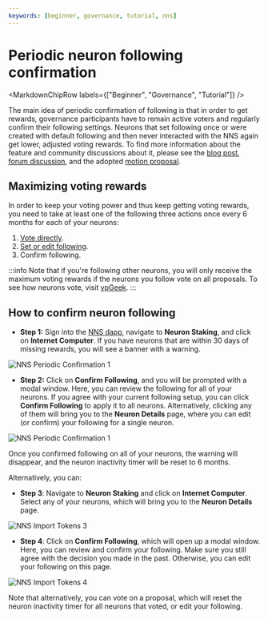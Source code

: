 ```yaml
---
keywords: [beginner, governance, tutorial, nns]
---
```



# Periodic neuron following confirmation

<MarkdownChipRow labels={["Beginner", "Governance", "Tutorial"]} />

<div class="text--center">
<p> </p>
</div>

The main idea of periodic confirmation of following is that in order to get rewards, governance participants have to remain active voters and regularly confirm their following settings. Neurons that set following once or were created with default following and then never interacted with the NNS again get lower, adjusted voting rewards. To find more information about the feature and community discussions about it, please see the [blog post](https://medium.com/dfinity/onchain-governance-improvement-periodic-confirmation-of-following-4c8fd73f578d), [forum discussion](https://forum.dfinity.org/t/periodic-confirmation-design/34215), and the adopted [motion proposal](https://dashboard.internetcomputer.org/proposal/132411).

## Maximizing voting rewards

In order to keep your voting power and thus keep getting voting rewards, you need to take at least one of the following three actions once every 6 months for each of your neurons:
1. [Vote directly](/docs/building-apps/governing-apps/nns/using-the-nns-dapp/nns-dapp-voting-on-proposals).
2. [Set or edit following](/docs/building-apps/governing-apps/nns/using-the-nns-dapp/nns-dapp-following-other-neurons).
3. Confirm following.

:::info
Note that if you're following other neurons, you will only receive the maximum voting rewards if the neurons you follow vote on all proposals. To see how neurons vote, visit [vpGeek](https://f2djv-5aaaa-aaaah-qdbea-cai.raw.icp0.io/knownNeurons).
:::

## How to confirm neuron following

- **Step 1:** Sign into the [NNS dapp](https://nns.ic0.app/), navigate to **Neuron Staking**, and click on **Internet Computer**. If you have neurons that are within 30 days of missing rewards, you will see a banner with a warning.

![NNS Periodic Confirmation 1](../../_attachments/periodic-1.webp)

- **Step 2:** Click on **Confirm Following**, and you will be prompted with a modal window. Here, you can review the following for all of your neurons. If you agree with your current following setup, you can click **Confirm Following** to apply it to all neurons. Alternatively, clicking any of them will bring you to the **Neuron Details** page, where you can edit (or confirm) your following for a single neuron.

![NNS Periodic Confirmation 1](../../_attachments/periodic-2.webp)

Once you confirmed following on all of your neurons, the warning will disappear, and the neuron inactivity timer will be reset to 6 months.

Alternatively, you can:

- **Step 3**: Navigate to **Neuron Staking** and click on **Internet Computer**. Select any of your neurons, which will bring you to the **Neuron Details** page.

![NNS Import Tokens 3](../../_attachments/periodic-3.webp)

- **Step 4**: Click on **Confirm Following**, which will open up a modal window. Here, you can review and confirm your following. Make sure you still agree with the decision you made in the past. Otherwise, you can edit your following on this page.

![NNS Import Tokens 4](../../_attachments/periodic-4.webp)

Note that alternatively, you can vote on a proposal, which will reset the neuron inactivity timer for all neurons that voted, or edit your following.
